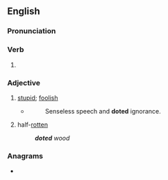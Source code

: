 ==English==

===Pronunciation===
{{rfp|en}}

===Verb===
{{head|en|verb form}}

# {{en-past of|dote}}

===Adjective===
{{en-adj}}

# {{lb|en|obsolete}} [[stupid]]; [[foolish]]
#* {{rfdatek|en|Edmund Spenser}}
#*: Senseless speech and '''doted''' ignorance.
# {{lb|en|US|obsolete}} half-[[rotten]]
#: '''''doted''' wood''

{{Webster 1913}}

===Anagrams===
* {{anagrams|en|a=ddeot|todde}}